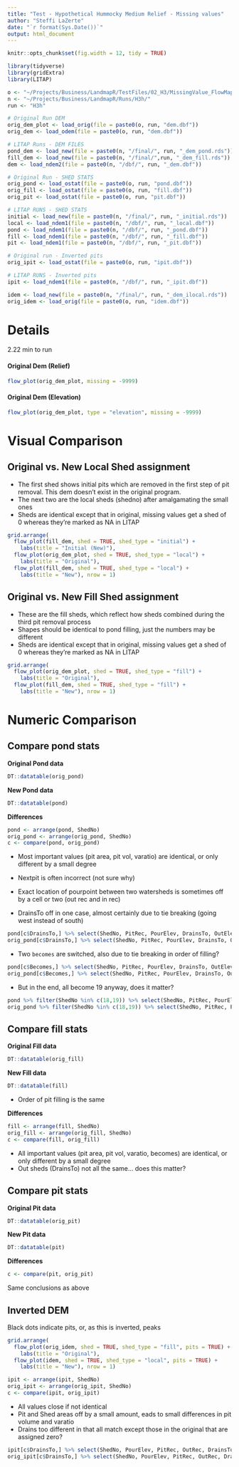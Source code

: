 ```yaml
---
title: "Test - Hypothetical Hummocky Medium Relief - Missing values"
author: "Steffi LaZerte"
date: "`r format(Sys.Date())`"
output: html_document
---
```


<style>
.figure {
  max-width: 50%;
  margin: auto;
}
.table {
  width: auto;
  margin: auto;
}
</style>

```r

knitr::opts_chunk$set(fig.width = 12, tidy = TRUE)

library(tidyverse)
library(gridExtra)
library(LITAP)

o <- "~/Projects/Business/LandmapR/TestFiles/02_H3/MissingValue_FlowMapR/"
n <- "~/Projects/Business/LandmapR/Runs/H3h/"
run <- "H3h"

# Original Run DEM
orig_dem_plot <- load_orig(file = paste0(o, run, "dem.dbf"))
orig_dem <- load_odem(file = paste0(o, run, "dem.dbf"))

# LITAP Runs - DEM FILES
pond_dem <- load_new(file = paste0(n, "/final/", run, "_dem_pond.rds"))
fill_dem <- load_new(file = paste0(n, "/final/",run, "_dem_fill.rds"))
dem <- load_ndem2(file = paste0(n, "/dbf/", run, "_dem.dbf"))

# Original Run - SHED STATS
orig_pond <- load_ostat(file = paste0(o, run, "pond.dbf"))
orig_fill <- load_ostat(file = paste0(o, run, "fill.dbf"))
orig_pit <- load_ostat(file = paste0(o, run, "pit.dbf"))

# LITAP RUNS - SHED STATS
initial <- load_new(file = paste0(n, "/final/", run, "_initial.rds"))
local <- load_ndem1(file = paste0(n, "/dbf/", run, "_local.dbf"))
pond <- load_ndem1(file = paste0(n, "/dbf/", run, "_pond.dbf"))
fill <- load_ndem1(file = paste0(n, "/dbf/", run, "_fill.dbf"))
pit <- load_ndem1(file = paste0(n, "/dbf/", run, "_pit.dbf"))

# Original run - Inverted pits
orig_ipit <- load_ostat(file = paste0(o, run, "ipit.dbf"))

# LITAP RUNS - Inverted pits
ipit <- load_ndem1(file = paste0(n, "/dbf/", run, "_ipit.dbf"))

idem <- load_new(file = paste0(n, "/final/", run, "_dem_ilocal.rds"))
orig_idem <- load_orig(file = paste0(o, run, "idem.dbf"))

```

# Details

2.22 min to run


#### Original Dem (Relief)
```r
flow_plot(orig_dem_plot, missing = -9999)
```

#### Original Dem (Elevation)
```r
flow_plot(orig_dem_plot, type = "elevation", missing = -9999)
```


# Visual Comparison

## Original vs. New Local Shed assignment

- The first shed shows initial pits which are removed in the first step of pit removal. This dem doesn't exist in the original program.
- The next two are the local sheds (shedno) after amalgamating the small ones
- Sheds are identical except that in original, missing values get a shed of 0 whereas they're marked as NA in LITAP


```r
grid.arrange(
  flow_plot(fill_dem, shed = TRUE, shed_type = "initial") +
    labs(title = "Initial (New)"),
  flow_plot(orig_dem_plot, shed = TRUE, shed_type = "local") +
    labs(title = "Original"),
  flow_plot(fill_dem, shed = TRUE, shed_type = "local") +
    labs(title = "New"), nrow = 1)
```

## Original vs. New Fill Shed assignment

- These are the fill sheds, which reflect how sheds combined during the third pit removal process
- Shapes should be identical to pond filling, just the numbers may be different
- Sheds are identical except that in original, missing values get a shed of 0 whereas they're marked as NA in LITAP

```r
grid.arrange(
  flow_plot(orig_dem_plot, shed = TRUE, shed_type = "fill") +
    labs(title = "Original"),
  flow_plot(fill_dem, shed = TRUE, shed_type = "fill") +
    labs(title = "New"), nrow = 1)
```

# Numeric Comparison

## Compare pond stats

__Original Pond data__

```r
DT::datatable(orig_pond)
```
 __New Pond data__
```r
DT::datatable(pond)
```

__Differences__

```r
pond <- arrange(pond, ShedNo)
orig_pond <- arrange(orig_pond, ShedNo)
c <- compare(pond, orig_pond)
```

- Most important values (pit area, pit vol, varatio) are identical, or only different by a small degree
- Nextpit is often incorrect (not sure why)
- Exact location of pourpoint between two watersheds is sometimes off by a cell or two (out rec and in rec)

- DrainsTo off in one case, almost certainly due to tie breaking (going west instead of south)

```r
pond[c$DrainsTo,] %>% select(ShedNo, PitRec, PourElev, DrainsTo, OutElev, Becomes)
orig_pond[c$DrainsTo,] %>% select(ShedNo, PitRec, PourElev, DrainsTo, OutElev, Becomes)
```

- Two `becomes` are switched, also due to tie breaking in order of filling?
```r
pond[c$Becomes,] %>% select(ShedNo, PitRec, PourElev, DrainsTo, OutElev, Becomes)
orig_pond[c$Becomes,] %>% select(ShedNo, PitRec, PourElev, DrainsTo, OutElev, Becomes)
```

- But in the end, all become 19 anyway, does it matter?
```r
pond %>% filter(ShedNo %in% c(18,19)) %>% select(ShedNo, PitRec, PourElev, DrainsTo, OutElev, Becomes)
orig_pond %>% filter(ShedNo %in% c(18,19)) %>% select(ShedNo, PitRec, PourElev, DrainsTo, OutElev, Becomes)
```


## Compare fill stats

__Original Fill data__

```r
DT::datatable(orig_fill)
```

__New Fill data__

```r
DT::datatable(fill)
```

- Order of pit filling is the same

__Differences__

```r
fill <- arrange(fill, ShedNo)
orig_fill <- arrange(orig_fill, ShedNo)
c <- compare(fill, orig_fill)
```

- All important values (pit area, pit vol, varatio, becomes) are identical, or only different by a small degree
- Out sheds (DrainsTo) not all the same... does this matter?


## Compare pit stats

__Original Pit data__

```r
DT::datatable(orig_pit)
```

__New Pit data__

```r
DT::datatable(pit)
```

__Differences__

```r
c <- compare(pit, orig_pit)
```

Same conclusions as above


## Inverted DEM
Black dots indicate pits, or, as this is inverted, peaks

```r
grid.arrange(
  flow_plot(orig_idem, shed = TRUE, shed_type = "fill", pits = TRUE) +
    labs(title = "Original"),
  flow_plot(idem, shed = TRUE, shed_type = "local", pits = TRUE) +
    labs(title = "New"), nrow = 1)
```

```r
ipit <- arrange(ipit, ShedNo)
orig_ipit <- arrange(orig_ipit, ShedNo)
c <- compare(ipit, orig_ipit)
```

- All values close if not identical
- Pit and Shed areas off by a small amount, eads to small differences in pit volume and varatio
- Drains too different in that all match except those in the original that are assigned zero?

```r
ipit[c$DrainsTo,] %>% select(ShedNo, PourElev, PitRec, OutRec, DrainsTo)
orig_ipit[c$DrainsTo,] %>% select(ShedNo, PourElev, PitRec, OutRec, DrainsTo)
```
